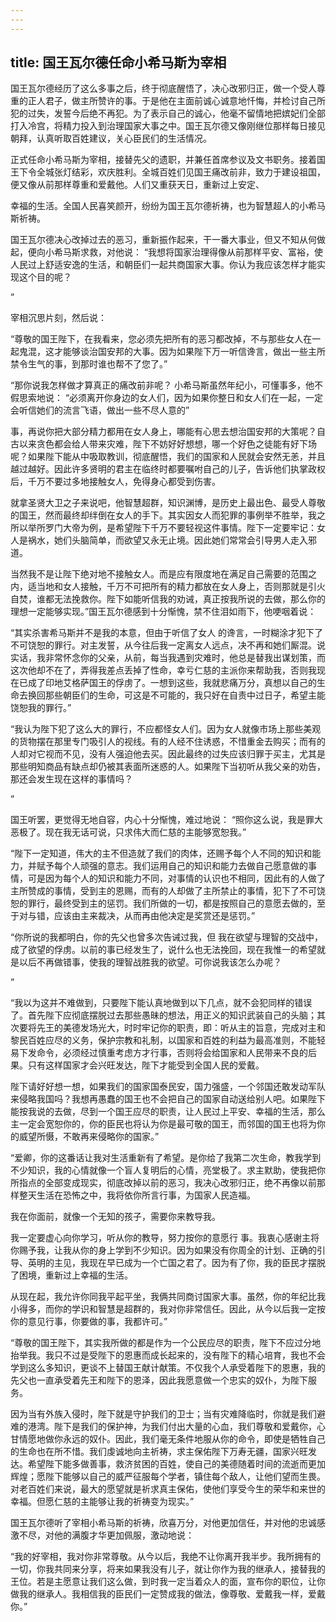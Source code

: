 ```yaml
---
---
---
```

title: 国王瓦尔德任命小希马斯为宰相
---



国王瓦尔德经历了这么多事之后，终于彻底醒悟了，决心改邪归正，做一个受人尊重的正人君子，做主所赞许的事。于是他在主面前诚心诚意地忏悔，并检讨自己所犯的过失，发誓今后绝不再犯。为了表示自己的诚心，他毫不留情地把嫔妃们全部打入冷宫，将精力投入到治理国家大事之中。国王瓦尔德又像刚继位那样每日接见朝拜，认真听取百姓建议，关心臣民们的生活情况。

正式任命小希马斯为宰相，接替先父的遗职，并兼任首席参议及文书职务。接着国王下令全城张灯结彩，欢庆胜利。全城百姓们见国王痛改前非，致力于建设祖国，便又像从前那样尊重和爱戴他。人们又重获天日，重新过上安定、

幸福的生活。全国人民喜笑颜开，纷纷为国王瓦尔德祈祷，也为智慧超人的小希马斯祈祷。

国王瓦尔德决心改掉过去的恶习，重新振作起来，干一番大事业，但又不知从何做起，便向小希马斯求救，对他说：
“我想将国家治理得像从前那样平安、富裕，使人民过上舒适安逸的生活，和朝臣们一起共商国家大事。你认为我应该怎样才能实现这个目的呢？

”

宰相沉思片刻，然后说：



“尊敬的国王陛下，在我看来，您必须先把所有的恶习都改掉，不与那些女人在一起鬼混，这才能够谈治国安邦的大事。因为如果陛下万一听信谗言，做出一些主所禁令生气的事，到那时谁也帮不了您了。”

“那你说我怎样做才算真正的痛改前非呢？
小希马斯虽然年纪小，可懂事多，他不假思索地说：
“必须离开你身边的女人们，因为如果你整日和女人们在一起，一定会听信她们的流言飞语，做出一些不尽人意的”

事，再说你把大部分精力都用在女人身上，哪能有心思去想治国安邦的大策呢？自古以来贪色都会给人带来灾难，陛下不妨好好想想，哪一个好色之徒能有好下场呢？如果陛下能从中吸取教训，彻底醒悟，我们的国家和人民就会安然无恙，并且越过越好。因此许多贤明的君主在临终时都要嘱咐自己的儿子，告诉他们执掌政权后，千万不要过多地接触女人，免得身心都受到伤害。

就拿圣贤大卫之子来说吧，他智慧超群，知识渊博，是历史上最出色、最受人尊敬的国王，然而最终却绊倒在女人的手下。其实因女人而犯罪的事例举不胜举，我之所以举所罗门大帝为例，是希望陛下千万不要轻视这件事情。陛下一定要牢记：女人是祸水，她们头脑简单，而欲望又永无止境。因此她们常常会引导男人走入邪道。

当然我不是让陛下绝对地不接触女人。而是应有限度地在满足自己需要的范围之内，适当地和女人接触，千万不可把所有的精力都放在女人身上，否则那就是引火自焚，谁都无法挽救你。陛下如能听信我的劝诫，真正按我所说的去做，那么你的理想一定能够实现。”国王瓦尔德感到十分惭愧，禁不住泪如雨下，他哽咽着说：

“其实杀害希马斯并不是我的本意，但由于听信了女人
的谗言，一时糊涂才犯下了不可饶恕的罪行。对主发誓，从今往后我一定离女人远点，决不再和她们厮混。说实话，我非常怀念你的父亲，从前，每当我遇到灾难时，他总是替我出谋划策，而这次他却不在了，弄得我差点丢掉了性命，幸亏仁慈的主派你来帮助我，否则我现在已成了印地艾格萨国王的俘虏了。一想到这些，我就悲痛万分，真想以自己的生命去换回那些朝臣们的生命，可这是不可能的，我只好在自责中过日子，希望主能饶恕我的罪行。”

“我认为陛下犯了这么大的罪行，不应都怪女人们。因为女人就像市场上那些美观的货物摆在那里专门吸引人的视线。有的人经不住诱惑，不惜重金去购买；而有的人却对它视而不见，没有人强迫他去买。因此最终的过失应该归罪于买主，尤其是那些明知商品有缺点却仍被其表面所迷惑的人。如果陛下当初听从我父亲的劝告，那还会发生现在这样的事情吗？

”

国王听罢，更觉得无地自容，内心十分惭愧，难过地说：
“照你这么说，我是罪大恶极了。现在我无话可说，只求伟大而仁慈的主能够宽恕我。”

“陛下一定知道，伟大的主不但造就了我们的肉体，还赐予每个人不同的知识和能力，并赋予每个人顽强的意志。我们运用自己的知识和能力去做自己愿意做的事情，可是因为每个人的知识和能力不同，对事情的认识也不相同，因此有的人做了主所赞成的事情，受到主的恩赐，而有的人却做了主所禁止的事情，犯下了不可饶恕的罪行，最终受到主的惩罚。我们所做的一切，都是按照自己的意愿去做的，至于对与错，应该由主来裁决，从而再由他决定是奖赏还是惩罚。”

“你所说的我都明白，你的先父也曾多次告诫过我，但
我在欲望与理智的交战中，成了欲望的俘虏。以前的事已经发生了，说什么也无法挽回，现在我惟一的希望就是以后不再做错事，使我的理智战胜我的欲望。可你说我该怎么办呢？

”

“我以为这并不难做到，只要陛下能认真地做到以下几点，就不会犯同样的错误了。首先陛下应彻底摆脱过去那些愚昧的想法，用正义的知识武装自己的头脑；其次要将先王的美德发场光大，时时牢记你的职责，即：听从主的旨意，完成对主和黎民百姓应尽的义务，保护宗教和礼制，以国家和百姓的利益为最高准则，不能轻易下发命令，必须经过慎重考虑方才行事，否则将会给国家和人民带来不良的后果。只有这样国家才会兴旺发达，陛下才能受到全国人民的爱戴。

陛下请好好想一想，如果我们的国家国泰民安，国力强盛，一个邻国还敢发动军队来侵略我国吗？我想再愚蠢的国王也不会把自己的国家自动送给别人吧。如果陛下能按我说的去做，尽到一个国王应尽的职责，让人民过上平安、幸福的生活，那么主一定会宽恕你的，你的臣民也将认为你是最可敬的国王，而邻国的国王也将为你的威望所慑，不敢再来侵略你的国家。”

“爱卿，你的这番话让我对生活重新有了希望。是你给了我第二次生命，教我学到不少知识，我的心情就像一个盲人复明后的心情，亮堂极了。求主默助，使我把你所指点的全部变成现实，彻底改掉以前的恶习，我决心改邪归正，绝不再像以前那样整天生活在恐怖之中，我将依你所言行事，为国家人民造福。

我在你面前，就像一个无知的孩子，需要你来教导我。

我一定要虚心向你学习，听从你的教导，努力按你的意愿行
事。我衷心感谢主将你赐予我，让我从你的身上学到不少知识。因为如果没有你周全的计划、正确的引导、英明的主见，我现在早已成为一个亡国之君了。因为有了你，我的臣民才摆脱了困境，重新过上幸福的生活。

从现在起，我允许你同我平起平坐，我俩共同商讨国家大事。虽然，你的年纪比我小得多，而你的学识和智慧是超群的，我对你非常信任。因此，从今以后我一定按你的意见行事，你要做的事，我都许可。”

“尊敬的国王陛下，其实我所做的都是作为一个公民应尽的职责，陛下不应过分地抬举我。我只不过是受陛下的恩惠而成长起来的，没有陛下的精心培育，我也不会学到这么多知识，更谈不上替国王献计献策。不仅我个人承受着陛下的恩惠，我的先父也一直承受着先王和陛下的恩泽，因此我愿意做一个忠实的奴仆，为陛下服务。

因为当有外族入侵时，陛下就是守护我们的卫士；当有灾难降临时，你就是我们避难的港湾。陛下是我们的保护神，为我们付出大量的心血，我们尊敬和爱戴你，心甘情愿地做你永远的奴仆。因此，我们毫无条件地服从你的命令，即使是牺牲自己的生命也在所不惜。我们虔诚地向主祈祷，求主保佑陛下万寿无疆，国家兴旺发达。希望陛下能多做善事，救济贫困的百姓，使自己的美德随着时间的流逝而更加辉煌；愿陛下能够以自己的威严征服每个学者，镇住每个敌人，让他们望而生畏。对老百姓们来说，最大的愿望就是祈求真主保佑，使他们享受今生的荣华和来世的幸福。但愿仁慈的主能够让我的祈祷变为现实。”

国王瓦尔德听了宰相小希马斯的祈祷，欣喜万分，对他更加信任，并对他的忠诚感激不尽，对他的满腹才华更加佩服，激动地说：



“我的好宰相，我对你非常尊敬。从今以后，我绝不让你离开我半步。我所拥有的一切，你我共同来分享，将来如果我没有儿子，就让你作为我的继承人，接替我的王位。若是主愿意让我们这么做，到时我一定当着众人的面，宣布你的职位，让你做我的继承人。我相信我的臣民们一定赞成我的做法，像尊敬、爱戴我一样，爱戴你。”